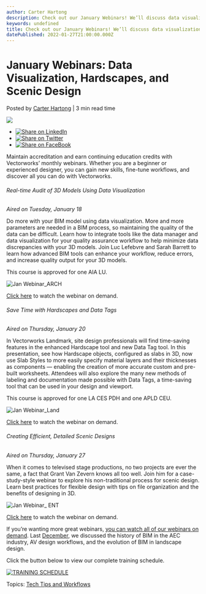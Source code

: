 ```yaml
---
author: Carter Hartong
description: Check out our January Webinars! We’ll discuss data visualization, data tags, and scenic design.
keywords: undefined
title: Check out our January Webinars! We’ll discuss data visualization, data tags, and scenic design. 
datePublished: 2022-01-27T21:00:00.000Z
---
```

  

# January Webinars: Data Visualization, Hardscapes, and Scenic Design

 Posted by [Carter Hartong](https://blog.vectorworks.net/author/carter-hartong) | 3 min read time 

![](https://blog.vectorworks.net/hubfs/Blog%20Images/220119_Jan%20Webinar/Jan%20Webinar_ARCH.jpg) 

* [![Share on LinkedIn](https://2659751.fs1.hubspotusercontent-na1.net/hubfs/2659751/michaelDemo/share-LI.png)](http://www.linkedin.com/shareArticle?mini=true&url=https%3A%2F%2Fblog.vectorworks.net%2Fvectorworks-webinars-january-2022)
* [![Share on Twitter](https://2659751.fs1.hubspotusercontent-na1.net/hubfs/2659751/michaelDemo/share-TW.png)](https://www.twitter.com/share?text=January%20Webinars:%20Data%20Visualization,%20Hardscapes,%20and%20Scenic%20Design&url=https%3A%2F%2Fblog.vectorworks.net%2Fvectorworks-webinars-january-2022&via=PMGTweets)
* [![Share on FaceBook](https://2659751.fs1.hubspotusercontent-na1.net/hubfs/2659751/michaelDemo/share-FB.png)](https://www.facebook.com/sharer/sharer.php?u=https%3A%2F%2Fblog.vectorworks.net%2Fvectorworks-webinars-january-2022)

Maintain accreditation and earn continuing education credits with Vectorworks’ monthly webinars. Whether you are a beginner or experienced designer, you can gain new skills, fine-tune workflows, and discover all you can do with Vectorworks.

###### Real-time Audit of 3D Models Using Data Visualization

_Aired on Tuesday, January 18_

Do more with your BIM model using data visualization. More and more parameters are needed in a BIM process, so maintaining the quality of the data can be difficult. Learn how to integrate tools like the data manager and data visualization for your quality assurance workflow to help minimize data discrepancies with your 3D models. Join Luc Lefebvre and Sarah Barrett to learn how advanced BIM tools can enhance your workflow, reduce errors, and increase quality output for your 3D models.

This course is approved for one AIA LU.

![Jan Webinar_ARCH](https://blog.vectorworks.net/hs-fs/hubfs/Blog%20Images/220119_Jan%20Webinar/Jan%20Webinar_ARCH.jpg?width=1440&name=Jan%20Webinar_ARCH.jpg)

[Click here](https://university.vectorworks.net/course/view.php?id=649) to watch the webinar on demand.

###### Save Time with Hardscapes and Data Tags

_Aired on Thursday, January 20_

In Vectorworks Landmark, site design professionals will find time-saving features in the enhanced Hardscape tool and new Data Tag tool. In this presentation, see how Hardscape objects, configured as slabs in 3D, now use Slab Styles to more easily specify material layers and their thicknesses as components — enabling the creation of more accurate custom and pre-built worksheets. Attendees will also explore the many new methods of labeling and documentation made possible with Data Tags, a time-saving tool that can be used in your design and viewport.

This course is approved for one LA CES PDH and one APLD CEU.

![Jan Webinar_Land](https://blog.vectorworks.net/hs-fs/hubfs/Blog%20Images/220119_Jan%20Webinar/Jan%20Webinar_Land.jpg?width=1440&name=Jan%20Webinar_Land.jpg)

[Click here](https://university.vectorworks.net/course/view.php?id=185) to watch the webinar on demand.

###### Creating Efficient, Detailed Scenic Designs

_Aired on Thursday, January 27_

When it comes to televised stage productions, no two projects are ever the same, a fact that Grant Van Zevern knows all too well. Join him for a case-study-style webinar to explore his non-traditional process for scenic design. Learn best practices for flexible design with tips on file organization and the benefits of designing in 3D.

![Jan Webinar_ ENT](https://blog.vectorworks.net/hs-fs/hubfs/Blog%20Images/220119_Jan%20Webinar/Jan%20Webinar_%20ENT.jpeg?width=1440&name=Jan%20Webinar_%20ENT.jpeg)

[ Click here](https://university.vectorworks.net/course/view.php?id=745) to watch the webinar on demand.

If you’re wanting more great webinars, [you can watch all of our webinars on demand](https://university.vectorworks.net/). Last [December](../../../net/vectorworks/blog/vectorworks-webinars-december-2021.html), we discussed the history of BIM in the AEC industry, AV design workflows, and the evolution of BIM in landscape design.

Click the button below to view our complete training schedule.

[![TRAINING SCHEDULE](https://no-cache.hubspot.com/cta/default/3018241/6cad22a3-4af0-4ea0-923f-9ebf5a84c2f9.png)](https://cta-redirect.hubspot.com/cta/redirect/3018241/6cad22a3-4af0-4ea0-923f-9ebf5a84c2f9) 

 Topics: [Tech Tips and Workflows](https://blog.vectorworks.net/topic/tech-tips-and-workflows) 

  